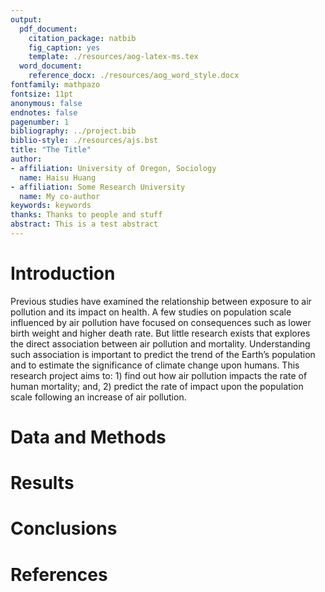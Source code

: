 ```yaml
---
output:
  pdf_document:
    citation_package: natbib
    fig_caption: yes
    template: ./resources/aog-latex-ms.tex
  word_document:
    reference_docx: ./resources/aog_word_style.docx
fontfamily: mathpazo
fontsize: 11pt
anonymous: false
endnotes: false
pagenumber: 1
bibliography: ../project.bib
biblio-style: ./resources/ajs.bst
title: "The Title"
author:
- affiliation: University of Oregon, Sociology
  name: Haisu Huang
- affiliation: Some Research University
  name: My co-author
keywords: keywords
thanks: Thanks to people and stuff
abstract: This is a test abstract
---
```


# Introduction

Previous studies have examined the relationship between exposure to air pollution and its impact on health. A few studies on population scale influenced by air pollution have focused on consequences such as lower birth weight and higher death rate. But little research exists that explores the direct association between air pollution and mortality. Understanding such association is important to predict the trend of the Earth’s population and to estimate the significance of climate change upon humans. This research project aims to: 1) find out how air pollution impacts the rate of human mortality; and,  2) predict the rate of impact upon the population scale following an increase of air pollution. 


# Data and Methods

# Results

# Conclusions

# References
